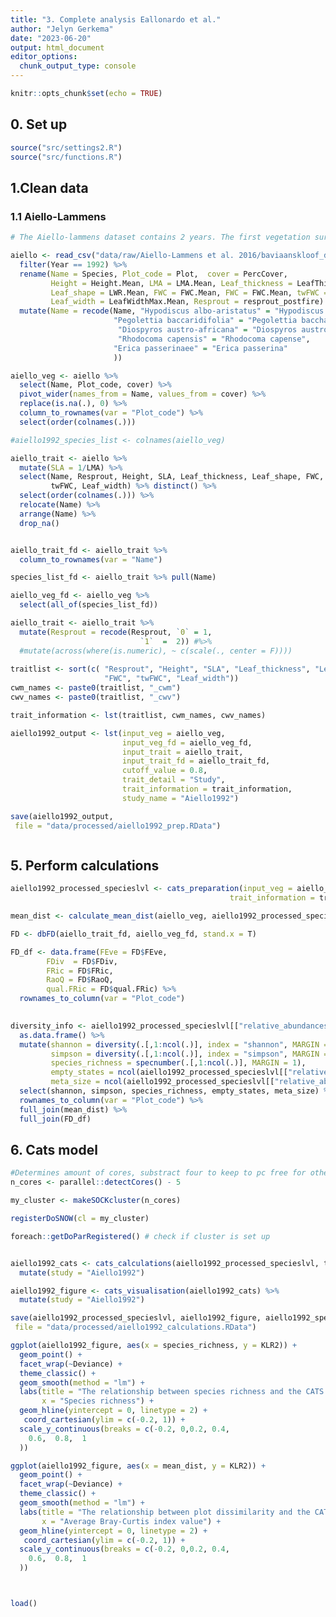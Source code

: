 ```yaml
---
title: "3. Complete analysis Eallonardo et al."
author: "Jelyn Gerkema"
date: "2023-06-20"
output: html_document
editor_options: 
  chunk_output_type: console
---
```


```r
knitr::opts_chunk$set(echo = TRUE)

```

## 0. Set up
```r
source("src/settings2.R")
source("src/functions.R")

```

## 1.Clean data


### 1.1 Aiello-Lammens 
```r





# The Aiello-lammens dataset contains 2 years. The first vegetation survey was done in 1992. The second one in 2011. In 2011, they did two plots per location to account for differences caused by slight differences in the location. I will analyse the data separately. 

aiello <- read_csv("data/raw/Aiello-Lammens et al. 2016/baviaanskloof_data_dryad.csv") %>%
  filter(Year == 1992) %>%
  rename(Name = Species, Plot_code = Plot,  cover = PercCover,
         Height = Height.Mean, LMA = LMA.Mean, Leaf_thickness = LeafThickness.Mean,
         Leaf_shape = LWR.Mean, FWC = FWC.Mean, FWC = FWC.Mean, twFWC = twFWC.Mean,
         Leaf_width = LeafWidthMax.Mean, Resprout = resprout_postfire) %>%
  mutate(Name = recode(Name, "Hypodiscus albo-aristatus" = "Hypodiscus alboaristatus",
                       "Pegolettia baccaridifolia" = "Pegolettia baccharidifolia",
                        "Diospyros austro-africana" = "Diospyros austroafricana",
                        "Rhodocoma capensis" = "Rhodocoma capense", 
                       "Erica passerinaee" = "Erica passerina" 
                       ))

aiello_veg <- aiello %>%
  select(Name, Plot_code, cover) %>%
  pivot_wider(names_from = Name, values_from = cover) %>%
  replace(is.na(.), 0) %>%
  column_to_rownames(var = "Plot_code") %>%
  select(order(colnames(.)))

#aiello1992_species_list <- colnames(aiello_veg)

aiello_trait <- aiello %>%
  mutate(SLA = 1/LMA) %>%
  select(Name, Resprout, Height, SLA, Leaf_thickness, Leaf_shape, FWC,
         twFWC, Leaf_width) %>% distinct() %>%
  select(order(colnames(.))) %>%
  relocate(Name) %>%
  arrange(Name) %>%
  drop_na()


aiello_trait_fd <- aiello_trait %>%
  column_to_rownames(var = "Name") 

species_list_fd <- aiello_trait %>% pull(Name)

aiello_veg_fd <- aiello_veg %>%
  select(all_of(species_list_fd))

aiello_trait <- aiello_trait %>%
  mutate(Resprout = recode(Resprout, `0` = 1,
                             `1`  =  2)) #%>%
  #mutate(across(where(is.numeric), ~ c(scale(., center = F)))) 
  
traitlist <- sort(c( "Resprout", "Height", "SLA", "Leaf_thickness", "Leaf_shape", 
                     "FWC", "twFWC", "Leaf_width"))
cwm_names <- paste0(traitlist, "_cwm")
cwv_names <- paste0(traitlist, "_cwv")

trait_information <- lst(traitlist, cwm_names, cwv_names)

aiello1992_output <- lst(input_veg = aiello_veg, 
                         input_veg_fd = aiello_veg_fd,
                         input_trait = aiello_trait,
                         input_trait_fd = aiello_trait_fd,
                         cutoff_value = 0.8,
                         trait_detail = "Study",
                         trait_information = trait_information,
                         study_name = "Aiello1992")

save(aiello1992_output,
 file = "data/processed/aiello1992_prep.RData")



``` 


## 5. Perform calculations
```r

aiello1992_processed_specieslvl <- cats_preparation(input_veg = aiello_veg, input_trait = aiello_trait, cutoff_value =  0.8, 
                                                 trait_information = trait_information, trait_detail = "Study")

mean_dist <- calculate_mean_dist(aiello_veg, aiello1992_processed_specieslvl)

FD <- dbFD(aiello_trait_fd, aiello_veg_fd, stand.x = T)

FD_df <- data.frame(FEve = FD$FEve,
        FDiv  = FD$FDiv,
        FRic = FD$FRic,
        RaoQ = FD$RaoQ,
        qual.FRic = FD$qual.FRic) %>%
  rownames_to_column(var = "Plot_code")
  

diversity_info <- aiello1992_processed_specieslvl[["relative_abundances"]][["matrix4traits_prop"]] %>% 
  as.data.frame() %>% 
  mutate(shannon = diversity(.[,1:ncol(.)], index = "shannon", MARGIN = 1, base = exp(1)),
         simpson = diversity(.[,1:ncol(.)], index = "simpson", MARGIN = 1, base =exp(1)),
         species_richness = specnumber(.[,1:ncol(.)], MARGIN = 1),
         empty_states = ncol(aiello1992_processed_specieslvl[["relative_abundances"]][["matrix4traits_prop"]]) - species_richness,
         meta_size = ncol(aiello1992_processed_specieslvl[["relative_abundances"]][["matrix4traits_prop"]])) %>%
  select(shannon, simpson, species_richness, empty_states, meta_size) %>% # base = exp(1) gives the shannon index a log e base
  rownames_to_column(var = "Plot_code") %>% 
  full_join(mean_dist) %>%
  full_join(FD_df)

```



## 6. Cats model
```r

#Determines amount of cores, substract four to keep to pc free for other processes.
n_cores <- parallel::detectCores() - 5 

my_cluster <- makeSOCKcluster(n_cores)

registerDoSNOW(cl = my_cluster)

foreach::getDoParRegistered() # check if cluster is set up


aiello1992_cats <- cats_calculations(aiello1992_processed_specieslvl, trait_information, trait_detail = "Study") %>%
  mutate(study = "Aiello1992")

aiello1992_figure <- cats_visualisation(aiello1992_cats) %>%
  mutate(study = "Aiello1992")

save(aiello1992_processed_specieslvl, aiello1992_figure, aiello1992_species_list, aiello1992_cats,
 file = "data/processed/aiello1992_calculations.RData")

ggplot(aiello1992_figure, aes(x = species_richness, y = KLR2)) +
  geom_point() +
  facet_wrap(~Deviance) + 
  theme_classic() +
  geom_smooth(method = "lm") + 
  labs(title = "The relationship between species richness and the CATS decomposition - Aiello-Lammers et al. 2016",
       x = "Species richness") +
  geom_hline(yintercept = 0, linetype = 2) +
   coord_cartesian(ylim = c(-0.2, 1)) +
  scale_y_continuous(breaks = c(-0.2, 0,0.2, 0.4, 
    0.6,  0.8,  1
  )) 

ggplot(aiello1992_figure, aes(x = mean_dist, y = KLR2)) +
  geom_point() +
  facet_wrap(~Deviance) + 
  theme_classic() +
  geom_smooth(method = "lm") + 
  labs(title = "The relationship between plot dissimilarity and the CATS decomposition - Aiello-Lammers et al. 2016",
       x = "Average Bray-Curtis index value") +
  geom_hline(yintercept = 0, linetype = 2) +
   coord_cartesian(ylim = c(-0.2, 1)) +
  scale_y_continuous(breaks = c(-0.2, 0,0.2, 0.4, 
    0.6,  0.8,  1
  )) 



load()


``` 